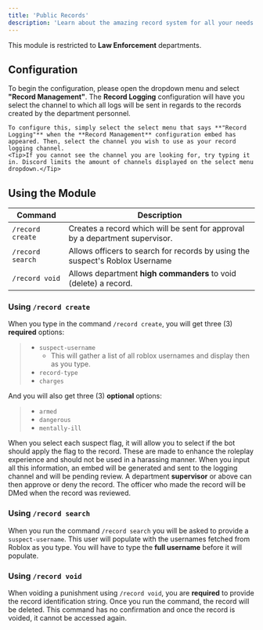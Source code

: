 ```yaml
---
title: 'Public Records'
description: 'Learn about the amazing record system for all your needs with Crab.'
---
```

<Warning>This module is restricted to **Law Enforcement** departments.</Warning>
##  Configuration
To begin the configuration, please open the dropdown menu and select **"Record Management"**.
<Tabs>
  <Tab title="Configure Record Logging">
    The **Record Logging** configuration will have you select the channel to which all logs will be sent in regards to the records created by the department personnel.

    To configure this, simply select the select menu that says **"Record Logging"** when the **Record Management** configuration embed has appeared. Then, select the channel you wish to use as your record logging channel.
    <Tip>If you cannot see the channel you are looking for, try typing it in. Discord limits the amount of channels displayed on the select menu dropdown.</Tip>
  </Tab>
</Tabs>

##  Using the Module

| Command        | Description                                                                    |                   
| -------------- | --------------------------------------------------------------------------     |
| `/record create` | Creates a record which will be sent for approval by a department supervisor. |
| `/record search`| Allows officers to search for records by using the suspect's Roblox Username   |
| `/record void`  | Allows department **high commanders** to void (delete) a record.  |

### Using `/record create`
When you type in the command `/record create`, you will get three (3) **required** options:
> - `suspect-username`
>   - This will gather a list of all roblox usernames and display then as you type.
> - `record-type`
> - `charges`

And you will also get three (3) **optional** options:
> - `armed`
> - `dangerous`
> - `mentally-ill`

<Tip>When you select each suspect flag, it will allow you to select if the bot should apply the flag to the record. These are made to enhance the roleplay experience and should not be used in a harassing manner.</Tip>
When you input all this information, an embed will be generated and sent to the logging channel and will be pending review. A department **supervisor** or above can then approve or deny the record. The officer who made the record will be DMed when the record was reviewed.

### Using `/record search`
When you run the command `/record search` you will be asked to provide a `suspect-username`. This user will populate with the usernames fetched from Roblox as you type.
<Info>You will have to type the **full username** before it will populate.</Info>

### Using `/record void`
When voiding a punishment using `/record void`, you are **required** to provide the record identification string. Once you run the command, the record will be deleted.
<Warning>This command has no confirmation and once the record is voided, it cannot be accessed again.</Warning>
